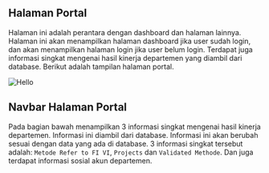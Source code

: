 ## Halaman Portal

Halaman ini adalah perantara dengan dashboard dan halaman lainnya. Halaman ini akan menampilkan halaman dashboard jika user sudah login, dan akan menampilkan halaman login jika user belum login. Terdapat juga informasi singkat mengenai hasil kinerja departemen yang diambil dari database. Berikut adalah tampilan halaman portal.


<Image src="/home.png" alt="Hello" width={1600} height={755} paddingTop={20} />

## Navbar Halaman Portal

Pada bagian bawah menampilkan 3 informasi singkat mengenai hasil kinerja departemen. Informasi ini diambil dari database. Informasi ini akan berubah sesuai dengan data yang ada di database. 3 informasi singkat tersebut adalah: `Metode Refer to FI VI`, `Projects` dan `Validated Methode`.
Dan juga terdapat informasi sosial akun departemen.
